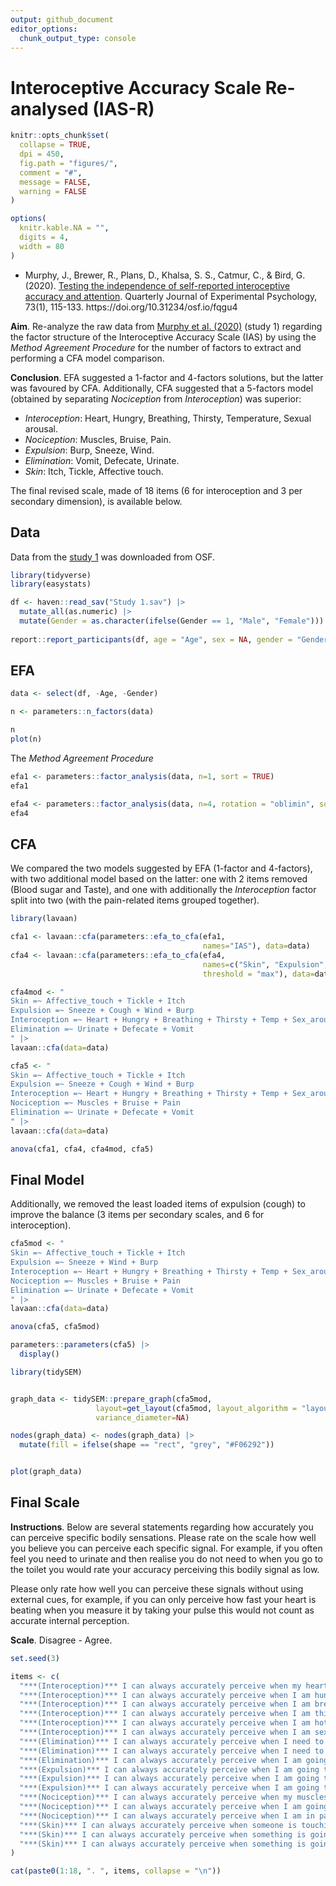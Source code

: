 ```yaml
---
output: github_document
editor_options: 
  chunk_output_type: console
---
```


# Interoceptive Accuracy Scale Re-analysed (IAS-R) 

```r
knitr::opts_chunk$set(
  collapse = TRUE,
  dpi = 450,
  fig.path = "figures/",
  comment = "#",
  message = FALSE,
  warning = FALSE
)

options(
  knitr.kable.NA = "",
  digits = 4,
  width = 80
)
```

- Murphy, J., Brewer, R., Plans, D., Khalsa, S. S., Catmur, C., & Bird, G. (2020). [Testing the independence of self-reported interoceptive accuracy and attention](https://journals.sagepub.com/doi/full/10.1177/1747021819879826). Quarterly Journal of Experimental Psychology, 73(1), 115-133. https://doi.org/10.31234/osf.io/fqgu4

**Aim**. Re-analyze the raw data from [Murphy et al. (2020)](https://journals.sagepub.com/doi/full/10.1177/1747021819879826) (study 1) regarding the factor structure of the Interoceptive Accuracy Scale (IAS) by using the *Method Agreement Procedure* for the number of factors to extract and performing a CFA model comparison.

**Conclusion**. EFA suggested a 1-factor and 4-factors solutions, but the latter was favoured by CFA. Additionally, CFA suggested that a 5-factors model (obtained by separating *Nociception* from *Interoception*) was superior: 

- *Interoception*: Heart, Hungry, Breathing, Thirsty, Temperature, Sexual arousal.
- *Nociception*: Muscles, Bruise, Pain.
- *Expulsion*: Burp, Sneeze, Wind.
- *Elimination*: Vomit, Defecate, Urinate.
- *Skin*: Itch, Tickle, Affective touch.

The final revised scale, made of 18 items (6 for interoception and 3 per secondary dimension), is available below.

## Data

Data from the [study 1](https://osf.io/3m5nh/?view_only=a68051df4abe4ecb992f22dc8c17f769) was downloaded from OSF.


```r
library(tidyverse)
library(easystats)

df <- haven::read_sav("Study 1.sav") |> 
  mutate_all(as.numeric) |> 
  mutate(Gender = as.character(ifelse(Gender == 1, "Male", "Female")))
  
report::report_participants(df, age = "Age", sex = NA, gender = "Gender")
```

## EFA

```r
data <- select(df, -Age, -Gender)

n <- parameters::n_factors(data)

n
plot(n)
```

The *Method Agreement Procedure*

```r
efa1 <- parameters::factor_analysis(data, n=1, sort = TRUE)
efa1

efa4 <- parameters::factor_analysis(data, n=4, rotation = "oblimin", sort = TRUE)
efa4
```


## CFA

We compared the two models suggested by EFA (1-factor and 4-factors), with two additional model based on the latter: one with 2 items removed (Blood sugar and Taste), and one with additionally the *Interoception* factor split into two (with the pain-related items grouped together).

```r
library(lavaan)

cfa1 <- lavaan::cfa(parameters::efa_to_cfa(efa1, 
                                           names="IAS"), data=data)
cfa4 <- lavaan::cfa(parameters::efa_to_cfa(efa4, 
                                           names=c("Skin", "Expulsion", "Interoception", "Elimination"),
                                           threshold = "max"), data=data)

cfa4mod <- "
Skin =~ Affective_touch + Tickle + Itch
Expulsion =~ Sneeze + Cough + Wind + Burp
Interoception =~ Heart + Hungry + Breathing + Thirsty + Temp + Sex_arousal + Muscles + Bruise + Pain
Elimination =~ Urinate + Defecate + Vomit
" |> 
lavaan::cfa(data=data)

cfa5 <- "
Skin =~ Affective_touch + Tickle + Itch
Expulsion =~ Sneeze + Cough + Wind + Burp
Interoception =~ Heart + Hungry + Breathing + Thirsty + Temp + Sex_arousal
Nociception =~ Muscles + Bruise + Pain
Elimination =~ Urinate + Defecate + Vomit
" |> 
lavaan::cfa(data=data)

anova(cfa1, cfa4, cfa4mod, cfa5)
```

## Final Model

Additionally, we removed the least loaded items of expulsion (cough) to improve the balance (3 items per secondary scales, and 6 for interoception).

```r
cfa5mod <- "
Skin =~ Affective_touch + Tickle + Itch
Expulsion =~ Sneeze + Wind + Burp
Interoception =~ Heart + Hungry + Breathing + Thirsty + Temp + Sex_arousal
Nociception =~ Muscles + Bruise + Pain
Elimination =~ Urinate + Defecate + Vomit
" |> 
lavaan::cfa(data=data)

anova(cfa5, cfa5mod)
```

```r
parameters::parameters(cfa5) |> 
  display()
```

```r
library(tidySEM)


graph_data <- tidySEM::prepare_graph(cfa5mod, 
                   layout=get_layout(cfa5mod, layout_algorithm = "layout_with_kk"), 
                   variance_diameter=NA) 

nodes(graph_data) <- nodes(graph_data) |> 
  mutate(fill = ifelse(shape == "rect", "grey", "#F06292"))


plot(graph_data)
```

## Final Scale

**Instructions**. Below are several statements regarding how accurately you can perceive specific bodily sensations. Please rate on the scale how well you believe you can perceive each specific signal. For example, if you often feel you need to urinate and then realise you do not need to when you go to the toilet you would rate your accuracy perceiving this bodily signal as low.

Please only rate how well you can perceive these signals without using external cues, for example, if you can only perceive how fast your heart is beating when you measure it by taking your pulse this would not count as accurate internal perception.

**Scale**. Disagree - Agree.

```r
set.seed(3)

items <- c(
  "***(Interoception)*** I can always accurately perceive when my heart is beating fast",
  "***(Interoception)*** I can always accurately perceive when I am hungry",
  "***(Interoception)*** I can always accurately perceive when I am breathing fast",
  "***(Interoception)*** I can always accurately perceive when I am thirsty",
  "***(Interoception)*** I can always accurately perceive when I am hot/cold",
  "***(Interoception)*** I can always accurately perceive when I am sexually aroused",
  "***(Elimination)*** I can always accurately perceive when I need to urinate",
  "***(Elimination)*** I can always accurately perceive when I need to defecate",
  "***(Elimination)*** I can always accurately perceive when I am going to vomit",
  "***(Expulsion)*** I can always accurately perceive when I am going to pass wind",
  "***(Expulsion)*** I can always accurately perceive when I am going to burp",
  "***(Expulsion)*** I can always accurately perceive when I am going to sneeze",
  "***(Nociception)*** I can always accurately perceive when my muscles are tired/sore",
  "***(Nociception)*** I can always accurately perceive when I am going to get a bruise",
  "***(Nociception)*** I can always accurately perceive when I am in pain",
  "***(Skin)*** I can always accurately perceive when someone is touching me affectionately rather than non-affectionately",
  "***(Skin)*** I can always accurately perceive when something is going to be ticklish",
  "***(Skin)*** I can always accurately perceive when something is going to be itchy"
) 

cat(paste0(1:18, ". ", items, collapse = "\n"))
```







